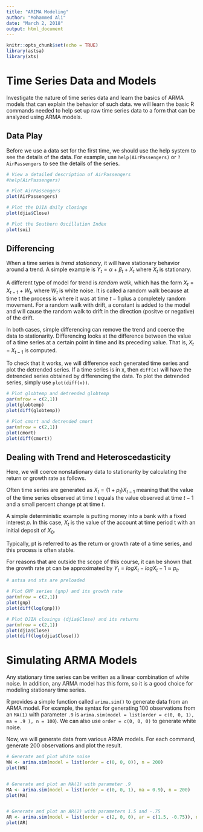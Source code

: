 ```yaml
---
title: "ARIMA Modeling"
author: "Mohammed Ali"
date: "March 2, 2018"
output: html_document
---
```


```r
knitr::opts_chunk$set(echo = TRUE)
library(astsa)
library(xts)
```

# Time Series Data and Models

Investigate the nature of time series data and learn the basics of ARMA models that can explain the behavior of such data. we will learn the basic R commands needed to help set up raw time series data to a form that can be analyzed using ARMA models.

## Data Play
Before we use a data set for the first time, we should use the help system to see the details of the data. For example, use `help(AirPassengers)` or `?AirPassengers` to see the details of the series.

```r
# View a detailed description of AirPassengers
#help(AirPassengers)

# Plot AirPassengers
plot(AirPassengers)

# Plot the DJIA daily closings
plot(djia$Close)

# Plot the Southern Oscillation Index
plot(soi)


```


## Differencing
When a time series is _trend stationary_, it will have stationary behavior around a trend. A simple example is $Y_t=α+β_t+X_t$ where $X_t$ is stationary.

A different type of model for trend is _random walk_, which has the form $X_t=X_{t−1}+W_t$, where $W_t$ is white noise. It is called a random walk because at time t the process is where it was at time $t−1$ plus a completely random movement. For a random walk with drift, a constant is added to the model and will cause the random walk to drift in the direction (positve or negative) of the drift.


In both cases, simple differencing can remove the trend and coerce the data to stationarity. Differencing looks at the difference between the value of a time series at a certain point in time and its preceding value. That is, $X_t−X_{t−1}$ is computed.

To check that it works, we will difference each generated time series and plot the detrended series. If a time series is in x, then `diff(x)` will have the detrended series obtained by differencing the data. To plot the detrended series, simply use `plot(diff(x))`.

```r
# Plot globtemp and detrended globtemp
par(mfrow = c(2,1))
plot(globtemp) 
plot(diff(globtemp)) 

# Plot cmort and detrended cmort
par(mfrow = c(2,1))
plot(cmort)
plot(diff(cmort))

```

## Dealing with Trend and Heteroscedasticity
Here, we will coerce nonstationary data to stationarity by calculating the return or growth rate as follows.

Often time series are generated as
$X_t=(1+p_t)X_{t−1}$
meaning that the value of the time series observed at time t equals the value observed at time $t−1$ and a small percent change pt at time $t$.

A simple deterministic example is putting money into a bank with a fixed interest $p$. In this case, $X_t$ is the value of the account at time period t with an initial deposit of $X_0$.

Typically, pt is referred to as the return or growth rate of a time series, and this process is often stable.

For reasons that are outside the scope of this course, it can be shown that the growth rate pt can be approximated by
$Y_t=logX_t−logX_t−1≈p_t$.

```r
# astsa and xts are preloaded 

# Plot GNP series (gnp) and its growth rate
par(mfrow = c(2,1))
plot(gnp)
plot(diff(log(gnp)))

# Plot DJIA closings (djia$Close) and its returns
par(mfrow = c(2,1))
plot(djia$Close)
plot(diff(log(djia$Close)))
```

# Simulating ARMA Models
Any stationary time series can be written as a linear combination of white noise. In addition, any ARMA model has this form, so it is a good choice for modeling stationary time series.

R provides a simple function called `arima.sim()` to generate data from an ARMA model. For example, the syntax for generating 100 observations from an `MA(1)` with parameter `.9` is `arima.sim(model = list(order = c(0, 0, 1), ma = .9 ), n = 100`). We can also use `order = c(0, 0, 0)` to generate white noise.

Now, we will generate data from various ARMA models. For each command, generate 200 observations and plot the result.
```r
# Generate and plot white noise
WN <- arima.sim(model = list(order = c(0, 0, 0)), n = 200)
plot(WN)


# Generate and plot an MA(1) with parameter .9 
MA <- arima.sim(model = list(order = c(0, 0, 1), ma = 0.9), n = 200)
plot(MA)


# Generate and plot an AR(2) with parameters 1.5 and -.75
AR <- arima.sim(model = list(order = c(2, 0, 0), ar = c(1.5, -0.75)), n = 200)
plot(AR)
```


